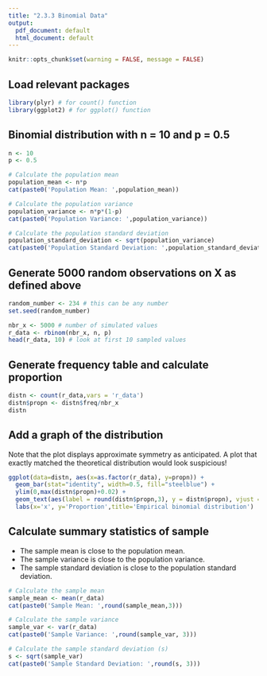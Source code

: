 ---
title: "2.3.3 Binomial Data"
output:
  pdf_document: default
  html_document: default
---

```{r setup, include=FALSE}
knitr::opts_chunk$set(warning = FALSE, message = FALSE)
```

## Load relevant packages

```{r}
library(plyr) # for count() function
library(ggplot2) # for ggplot() function
```


## Binomial distribution with n = 10 and p = 0.5 

```{r}
n <- 10 
p <- 0.5 

# Calculate the population mean 
population_mean <- n*p 
cat(paste0('Population Mean: ',population_mean))
```


```{r}
# Calculate the population variance 
population_variance <- n*p*(1-p) 
cat(paste0('Population Variance: ',population_variance))
```


```{r}
# Calculate the population standard deviation 
population_standard_deviation <- sqrt(population_variance) 
cat(paste0('Population Standard Deviation: ',population_standard_deviation))
```

## Generate 5000 random observations on X as defined above 

```{r}
random_number <- 234 # this can be any number
set.seed(random_number)

nbr_x <- 5000 # number of simulated values 
r_data <- rbinom(nbr_x, n, p)
head(r_data, 10) # look at first 10 sampled values
```

## Generate frequency table and calculate proportion 

```{r}
distn <- count(r_data,vars = 'r_data')
distn$propn <- distn$freq/nbr_x
distn
```

## Add a graph of the distribution 

Note that the plot displays approximate symmetry as anticipated. A plot that exactly matched the theoretical distribution would look suspicious! 

```{r fig.height = 4, fig.width = 7}
ggplot(data=distn, aes(x=as.factor(r_data), y=propn)) +  
  geom_bar(stat="identity", width=0.5, fill="steelblue") +  
  ylim(0,max(distn$propn)+0.02) + 
  geom_text(aes(label = round(distn$propn,3), y = distn$propn), vjust = -1) +
  labs(x='x', y='Proportion',title='Empirical binomial distribution')
```

## Calculate summary statistics of sample

* The sample mean is close to the population mean.
* The sample variance is close to the population variance.
* The sample standard deviation is close to the population standard deviation.

```{r}
# Calculate the sample mean  
sample_mean <- mean(r_data) 
cat(paste0('Sample Mean: ',round(sample_mean,3)))
```

```{r}
# Calculate the sample variance  
sample_var <- var(r_data) 
cat(paste0('Sample Variance: ',round(sample_var, 3)))
```

```{r}
# Calculate the sample standard deviation (s)
s <- sqrt(sample_var) 
cat(paste0('Sample Standard Deviation: ',round(s, 3)))

```



